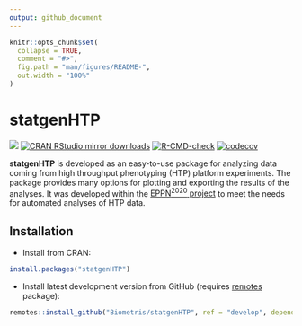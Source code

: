 ```yaml
---
output: github_document
---
```


<!-- README.md is generated from README.Rmd. Please edit that file -->

```r
knitr::opts_chunk$set(
  collapse = TRUE,
  comment = "#>",
  fig.path = "man/figures/README-",
  out.width = "100%"
)
```

# statgenHTP

[![](https://www.r-pkg.org/badges/version/statgenHTP)](https://www.r-pkg.org/pkg/statgenHTP)
[![CRAN RStudio mirror downloads](https://cranlogs.r-pkg.org/badges/statgenHTP)](https://www.r-pkg.org/pkg/statgenHTP)
[![R-CMD-check](https://github.com/Biometris/statgenHTP/workflows/R-CMD-check/badge.svg)](https://github.com/Biometris/statgenHTP/actions?workflow=R-CMD-check)
[![codecov](https://codecov.io/gh/Biometris/statgenHTP/branch/master/graph/badge.svg)](https://app.codecov.io/gh/Biometris/statgenHTP)


**statgenHTP** is developed as an easy-to-use package for analyzing data coming 
from high throughput phenotyping (HTP) platform experiments. The package provides many options for plotting and exporting the results of the analyses. It was developed within the [EPPN^2020^ project](https://eppn2020.plant-phenotyping.eu/) to meet the needs for automated analyses of HTP data.

## Installation

* Install from CRAN:

```r
install.packages("statgenHTP")
```

* Install latest development version from GitHub (requires [remotes](https://github.com/r-lib/remotes) package):

```r
remotes::install_github("Biometris/statgenHTP", ref = "develop", dependencies = TRUE)
```
